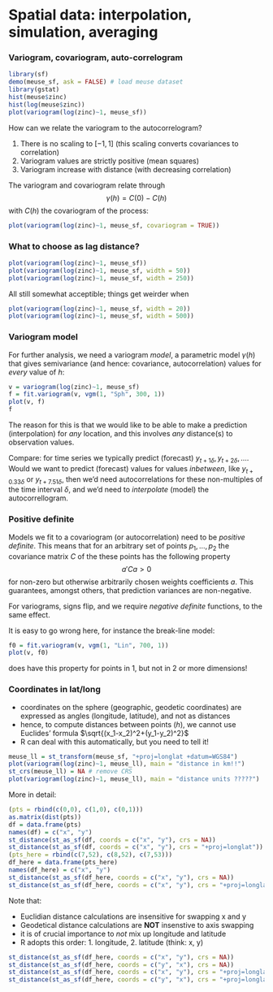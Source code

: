 # Spatial data: interpolation, simulation, averaging

### Variogram, covariogram, auto-correlogram

```r
library(sf)
demo(meuse_sf, ask = FALSE) # load meuse dataset
library(gstat)
hist(meuse$zinc)
hist(log(meuse$zinc))
plot(variogram(log(zinc)~1, meuse_sf))
```

How can we relate the variogram to the autocorrelogram?

1. There is no scaling to $[-1,1]$ (this scaling converts covariances to correlation)
2. Variogram values are strictly positive (mean squares)
3. Variogram increase with distance (with decreasing correlation)

The variogram and covariogram relate through
$$\gamma(h) = C(0) - C(h)$$
with $C(h)$ the covariogram of the process:
```r
plot(variogram(log(zinc)~1, meuse_sf, covariogram = TRUE))
```

### What to choose as lag distance?
```r
plot(variogram(log(zinc)~1, meuse_sf))
plot(variogram(log(zinc)~1, meuse_sf, width = 50))
plot(variogram(log(zinc)~1, meuse_sf, width = 250))
```

All still somewhat acceptible; things get weirder when
```r
plot(variogram(log(zinc)~1, meuse_sf, width = 20))
plot(variogram(log(zinc)~1, meuse_sf, width = 500))
```

### Variogram model
For further analysis, we need a variogram _model_, a parametric model $\gamma(h)$ that gives semivariance (and hence: covariance, autocorrelation) values for _every_ value of $h$:
```r
v = variogram(log(zinc)~1, meuse_sf)
f = fit.variogram(v, vgm(1, "Sph", 300, 1))
plot(v, f)
f
```

The reason for this is that we would like to be able to make a prediction (interpolation) for _any_ location, and this involves _any_ distance(s) to observation values.

Compare: for time series we typically predict (forecast) $y_{t+1\delta}, y_{t+2\delta},...$. Would we want to predict (forecast) values for values _inbetween_, like $y_{t+0.33\delta}$ or $y_{t+7.51\delta}$, then we'd need autocorrelations for these non-multiples of the time interval $\delta$, and we'd need to _interpolate_ (model) the autocorrellogram. 

### Positive definite

Models we fit to a covariogram (or autocorrelation) need to be _positive definite_. This means that for an arbitrary set of points $p_1,...,p_2$ the covariance matrix $C$ of the these points has the following property
$$a' C a > 0$$
for non-zero but otherwise arbitrarily chosen weights coefficients $a$. This guarantees, amongst others, that prediction variances are non-negative.

For variograms, signs flip, and we require _negative definite_ functions, to the same effect.

It is easy to go wrong here, for instance the break-line model:
```r
f0 = fit.variogram(v, vgm(1, "Lin", 700, 1))
plot(v, f0)
```

does have this property for points in 1, but not in 2 or more dimensions!

### Coordinates in lat/long

* coordinates on the sphere (geographic, geodetic coordinates) are expressed as angles (longitude, latitude), and not as distances
* hence, to compute distances between points ($h$), we cannot use Euclides' formula $\sqrt{(x_1-x_2)^2+(y_1-y_2)^2}$
* R can deal with this automatically, but you need to tell it!

```r
meuse_ll = st_transform(meuse_sf, "+proj=longlat +datum=WGS84")
plot(variogram(log(zinc)~1, meuse_ll), main = "distance in km!!")
st_crs(meuse_ll) = NA # remove CRS
plot(variogram(log(zinc)~1, meuse_ll), main = "distance units ?????")
```

More in detail:
```r
(pts = rbind(c(0,0), c(1,0), c(0,1)))
as.matrix(dist(pts))
df = data.frame(pts)
names(df) = c("x", "y")
st_distance(st_as_sf(df, coords = c("x", "y"), crs = NA))
st_distance(st_as_sf(df, coords = c("x", "y"), crs = "+proj=longlat"))
(pts_here = rbind(c(7,52), c(8,52), c(7,53)))
df_here = data.frame(pts_here)
names(df_here) = c("x", "y")
st_distance(st_as_sf(df_here, coords = c("x", "y"), crs = NA))
st_distance(st_as_sf(df_here, coords = c("x", "y"), crs = "+proj=longlat"))
```

Note that:

* Euclidian distance calculations are insensitive for swapping x and y
* Geodetical distance calculations are **NOT** insenstive to axis swapping
* it is of crucial importance to _not_ mix up longitude and latitude
* R adopts this order: 1. longitude, 2. latitude (think: x, y)

```r
st_distance(st_as_sf(df_here, coords = c("x", "y"), crs = NA))
st_distance(st_as_sf(df_here, coords = c("y", "x"), crs = NA))
st_distance(st_as_sf(df_here, coords = c("x", "y"), crs = "+proj=longlat"))
st_distance(st_as_sf(df_here, coords = c("y", "x"), crs = "+proj=longlat"))
```
